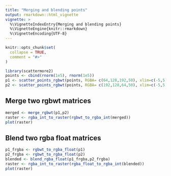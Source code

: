 ```yaml
---
title: "Merging and blending points"
output: rmarkdown::html_vignette
vignette: >
  %\VignetteIndexEntry{Merging and blending points}
  %\VignetteEngine{knitr::rmarkdown}
  %\VignetteEncoding{UTF-8}
---
```


```r
knitr::opts_chunk$set(
  collapse = TRUE,
  comment = "#>"
)
```

```r
library(scattermore2)
points <- cbind(rnorm(1e5), rnorm(1e5))
p1 <- scatter_points_rgbwt(points, RGBA= c(64,128,192,50), xlim=c(-5,5), ylim=c(-5,5))
p2 <- scatter_points_rgbwt(points, RGBA= c(192,128,64,50), xlim=c(-5,5), ylim=c(-5,5))
```

## Merge two rgbwt matrices
```r
merged <- merge_rgbwt(p1,p2)
raster <- rgba_int_to_raster(rgbwt_to_rgba_int(merged))
plot(raster)
```

## Blend two rgba float matrices
```r
p1_frgba <- rgbwt_to_rgba_float(p1)
p2_frgba <- rgbwt_to_rgba_float(p2)
blended <- blend_rgba_float(p1_frgba,p2_frgba)
raster <- rgba_int_to_raster(rgba_float_to_rgba_int(blended))
plot(raster)
```

